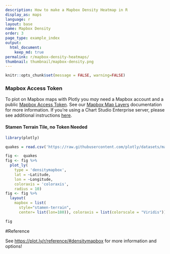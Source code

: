 ```yaml
---
description: How to make a Mapbox Density Heatmap in R
display_as: maps
language: r
layout: base
name: Mapbox Density
order: 3
page_type: example_index
output:
  html_document:
    keep_md: true
permalink: r/mapbox-density-heatmaps/
thumbnail: thumbnail/mapbox-density.png
---
```


```r
knitr::opts_chunk$set(message = FALSE, warning=FALSE)
```
### Mapbox Access Token

To plot on Mapbox maps with Plotly you *may* need a Mapbox account and a public [Mapbox Access Token](https://www.mapbox.com/studio). See our [Mapbox Map Layers](/r/mapbox-layers/) documentation for more information. If you're using a Chart Studio Enterprise server, please see additional instructions [here](https://help.plot.ly/mapbox-atlas).


#### Stamen Terrain Tile, no Token Needed

```r
library(plotly)

quakes = read.csv('https://raw.githubusercontent.com/plotly/datasets/master/earthquakes-23k.csv')

fig <-  quakes 
fig <- fig %>%
  plot_ly(
    type = 'densitymapbox',
    lat = ~Latitude,
    lon = ~Longitude,
    coloraxis = 'coloraxis',
    radius = 10) 
fig <- fig %>%
  layout(
    mapbox = list(
      style="stamen-terrain",
      center= list(lon=180)), coloraxis = list(colorscale = "Viridis"))

fig
```

#Reference

See [https://plot.ly/r/reference/#densitymapbox](https://plot.ly/r/reference/#densitymapbox) for more information and options!